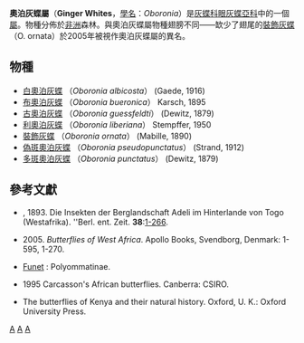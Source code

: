 {{NoteTA|G1=Butterfly}}
{{Automatic Taxobox
| taxon = Oboronia
| authority = Karsch, 1893
| type_species = [[多斑奧泊灰蝶|多斑奧泊灰蝶]]<br />''Oboronia staudingeri''
| type_species_authority = Hemming, 1960
| subdivision_ranks = [[物種|物種]]
| subdivision = 有7種，詳見正文。
| synonyms = * 裝飾灰蝶屬 ''Athysanota'' <small>Karsch 1895</small>
}}

'''奧泊灰蝶屬'''（'''Ginger Whites'''，[[學名|學名]]：''Oboronia''）是[[灰蝶科|灰蝶科]][[眼灰蝶亞科|眼灰蝶亞科]]中的一個[[屬|屬]]。物種分佈於[[非洲|非洲]]森林。與奧泊灰蝶屬物種翅膀不同——缼少了翅尾的[[裝飾灰蝶|裝飾灰蝶]]（O. ornata）於2005年被視作奧泊灰蝶屬的異名。

== 物種 == 
* [[白奧泊灰蝶|白奧泊灰蝶]] （''Oboronia albicosta''） (Gaede, 1916)
* [[布奧泊灰蝶|布奧泊灰蝶]] （''Oboronia bueronica''） Karsch, 1895
* [[古奧泊灰蝶|古奧泊灰蝶]] （''Oboronia guessfeldti''） (Dewitz, 1879)
* [[利奧泊灰蝶|利奧泊灰蝶]] （''Oboronia liberiana''） Stempffer, 1950
* [[裝飾灰蝶|裝飾灰蝶]] （''Oboronia ornata''） (Mabille, 1890)
* [[偽斑奧泊灰蝶|偽斑奧泊灰蝶]] （''Oboronia pseudopunctatus''） (Strand, 1912)
* [[多斑奧泊灰蝶|多斑奧泊灰蝶]] （''Oboronia punctatus''） (Dewitz, 1879)

== 參考文獻 ==
{{reflist}}
*{{aut|Karsch, F.}}, 1893.  Die Insekten der Berglandschaft Adeli im Hinterlande von Togo (Westafrika).  ''Berl. ent. Zeit. '''38''':[http://www.archive.org/stream/berlinerentomolo381893berl#page/n18/mode/1up 1-266].
*{{aut|Larsen, T.}} 2005. ''Butterflies of West Africa''.  Apollo Books, Svendborg, Denmark: 1-595, 1-270.
*{{aut|Savela, M.}} [http://www.funet.fi/pub/sci/bio/life/insecta/lepidoptera/ditrysia/papilionoidea/lycaenidae/polyommatinae/index.html Funet] {{Wayback|url=http://www.funet.fi/pub/sci/bio/life/insecta/lepidoptera/ditrysia/papilionoidea/lycaenidae/polyommatinae/index.html |date=20090601185533 }}: Polyommatinae.
*{{aut|Ackery, P. R., Smith, C. R. & Vane-Wright, R. I. (ed.)}} 1995 Carcasson's African butterflies. Canberra: CSIRO.
*{{aut|Larsen, T. B. 1991}} The butterflies of Kenya and their natural history. Oxford, U. K.: Oxford University Press.

{{Commons category|Oboronia}}
{{Taxonbar}}
[[Category:奧泊灰蝶屬|A]]
[[Category:眼灰蝶族|A]]
[[Category:_1893年描述的分类群|A]]